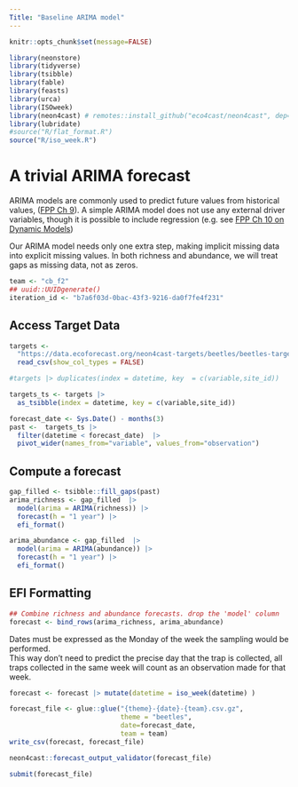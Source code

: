 ```yaml
---
Title: "Baseline ARIMA model"
---
```



```r
knitr::opts_chunk$set(message=FALSE)
```

```r
library(neonstore)
library(tidyverse)
library(tsibble)
library(fable)
library(feasts)
library(urca)
library(ISOweek)
library(neon4cast) # remotes::install_github("eco4cast/neon4cast", dep=TRUE)
library(lubridate)
#source("R/flat_format.R")
source("R/iso_week.R")
```

# A trivial ARIMA forecast


ARIMA models are commonly used to predict future values from historical values, ([FPP Ch 9](https://otexts.com/fpp3/arima.html)).  A simple ARIMA model does not use any external driver variables, though it is possible to include regression (e.g. see [FPP Ch 10 on Dynamic Models](https://otexts.com/fpp3/dynamic.html))


Our ARIMA model needs only one extra step, making implicit missing data into explicit missing values.  In both richness and abundance, we will treat gaps as missing data, not as zeros.

```r
team <- "cb_f2"
## uuid::UUIDgenerate()
iteration_id <- "b7a6f03d-0bac-43f3-9216-da0f7fe4f231"
```

## Access Target Data

```r
targets <-
  "https://data.ecoforecast.org/neon4cast-targets/beetles/beetles-targets.csv.gz" |> 
  read_csv(show_col_types = FALSE) 

#targets |> duplicates(index = datetime, key  = c(variable,site_id))

targets_ts <- targets |> 
  as_tsibble(index = datetime, key = c(variable,site_id))
```


```r
forecast_date <- Sys.Date() - months(3)
past <-  targets_ts |>
  filter(datetime < forecast_date)  |>
  pivot_wider(names_from="variable", values_from="observation")
```

## Compute a forecast

```r
gap_filled <- tsibble::fill_gaps(past)
arima_richness <- gap_filled  |> 
  model(arima = ARIMA(richness)) |>
  forecast(h = "1 year") |>
  efi_format()

arima_abundance <- gap_filled  |>
  model(arima = ARIMA(abundance)) |>
  forecast(h = "1 year") |>
  efi_format()

```

## EFI Formatting

```r
## Combine richness and abundance forecasts. drop the 'model' column
forecast <- bind_rows(arima_richness, arima_abundance)

```
Dates must be expressed as the Monday of the week the sampling would be performed.  
This way don't need to predict the precise day that the trap is collected, all traps
collected in the same week will count as an observation made for that week.


```r
forecast <- forecast |> mutate(datetime = iso_week(datetime) )
```


```r
forecast_file <- glue::glue("{theme}-{date}-{team}.csv.gz",
                            theme = "beetles", 
                            date=forecast_date,
                            team = team)
write_csv(forecast, forecast_file)
```


```r
neon4cast::forecast_output_validator(forecast_file)
```



```r
submit(forecast_file)
```
